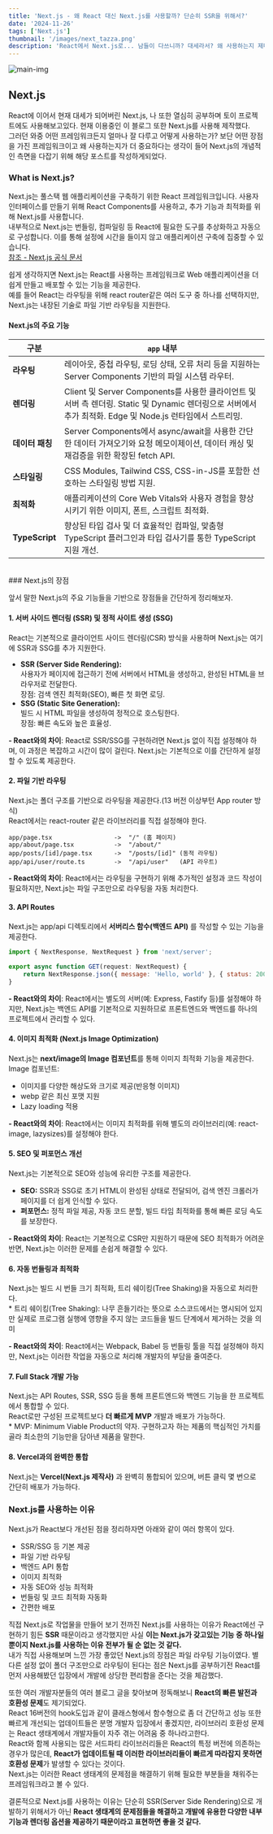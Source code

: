 ```yaml
---
title: 'Next.js - 왜 React 대신 Next.js를 사용할까? 단순히 SSR을 위해서?'
date: '2024-11-26'
tags: ['Next.js']
thumbnail: '/images/next_tazza.png'
description: 'React에서 Next.js로... 남들이 다쓰니까? 대세라서? 왜 사용하는지 제대로 알고 쓰자'
---
```


<img src="/images/next_tazza.png" alt="main-img" className="rounded-xl" />
<br />

## Next.js

React에 이어서 현재 대세가 되어버린 Next.js, 나 또한 열심히 공부하며 토이 프로젝트에도 사용해보고있다. 현재 이용중인 이 블로그 또한 Next.js를 사용해 제작했다.<br />
그러던 와중 어떤 프레임워크든지 얼마나 잘 다루고 어떻게 사용하는가? 보단 어떤 장점을 가진 프레임워크이고 왜 사용하는지가 더 중요하다는 생각이 들어 Next.js의 개념적인 측면을 다잡기 위해 해당 포스트를 작성하게되었다.
<br />

### What is Next.js?

<p className="text-info">Next.js는 풀스택 웹 애플리케이션을 구축하기 위한 React 프레임워크입니다. 사용자 인터페이스를 만들기 위해 React Components를 사용하고, 추가 기능과 최적화를 위해 Next.js를 사용합니다.<br />
내부적으로 Next.js는 번들링, 컴파일링 등 React에 필요한 도구를 추상화하고 자동으로 구성합니다. 이를 통해 설정에 시간을 들이지 않고 애플리케이션 구축에 집중할 수 있습니다.<br />
<a href="https://nextjs-ko.org/docs" target="_blank" rel="noopener noreferrer"><i className="ri-link"></i>참조 - Next.js 공식 문서</a></p>

쉽게 생각하지면 Next.js는 React를 사용하는 프레임워크로 Web 애플리케이션을 더 쉽게 만들고 배포할 수 있는 기능을 제공한다.<br />
예를 들어 React는 라우팅을 위해 react router같은 여러 도구 중 하나를 선택하지만, Next.js는 내장된 기술로 파일 기반 라우팅을 지원한다.
<br />
#### Next.js의 주요 기능

| **구분**        | **`app` 내부**                                                                                                                                        |
|------------------|-----------------------------------------------------------------------------------------------------------------------------------------------------|
| **라우팅**        | 레이아웃, 중첩 라우팅, 로딩 상태, 오류 처리 등을 지원하는 Server Components 기반의 파일 시스템 라우터.                                                   |
| **렌더링**        | Client 및 Server Components를 사용한 클라이언트 및 서버 측 렌더링. Static 및 Dynamic 렌더링으로 서버에서 추가 최적화. Edge 및 Node.js 런타임에서 스트리밍. |
| **데이터 패칭**    | Server Components에서 async/await을 사용한 간단한 데이터 가져오기와 요청 메모이제이션, 데이터 캐싱 및 재검증을 위한 확장된 fetch API.                     |
| **스타일링**      | CSS Modules, Tailwind CSS, CSS-in-JS를 포함한 선호하는 스타일링 방법 지원.                                                                             |
| **최적화**        | 애플리케이션의 Core Web Vitals와 사용자 경험을 향상시키기 위한 이미지, 폰트, 스크립트 최적화.                                                             |
| **TypeScript**   | 향상된 타입 검사 및 더 효율적인 컴파일, 맞춤형 TypeScript 플러그인과 타입 검사기를 통한 TypeScript 지원 개선.                                              |

<br />
### Next.js의 장점

앞서 말한 Next.js의 주요 기능들을 기반으로 장점들을 간단하게 정리해보자.
<br />
#### 1. 서버 사이드 렌더링 (SSR) 및 정적 사이트 생성 (SSG)
React는 기본적으로 클라이언트 사이드 렌더링(CSR) 방식을 사용하며 Next.js는 여기에 SSR과 SSG를 추가 지원한다.
- **SSR (Server Side Rendering):**<br />
사용자가 페이지에 접근하기 전에 서버에서 HTML을 생성하고, 완성된 HTML을 브라우저로 전달한다.<br />
장점: 검색 엔진 최적화(SEO), 빠른 첫 화면 로딩.
- **SSG (Static Site Generation):**<br />
빌드 시 HTML 파일을 생성하여 정적으로 호스팅한다.<br />
장점: 빠른 속도와 높은 효율성.

**- React와의 차이**: React로 SSR/SSG를 구현하려면 Next.js 없이 직접 설정해야 하며, 이 과정은 복잡하고 시간이 많이 걸린다. Next.js는 기본적으로 이를 간단하게 설정할 수 있도록 제공한다.
<br />
#### 2. 파일 기반 라우팅
Next.js는 폴더 구조를 기반으로 라우팅을 제공한다.(13 버전 이상부턴 App router 방식)<br />
React에서는 react-router 같은 라이브러리를 직접 설정해야 한다.
```plaintext
app/page.tsx                 ->  "/" (홈 페이지)
app/about/page.tsx           ->  "/about/"
app/posts/[id]/page.tsx      ->  "/posts/[id]" (동적 라우팅)
app/api/user/route.ts        ->  "/api/user"   (API 라우트)
```
**- React와의 차이**: React에서는 라우팅을 구현하기 위해 추가적인 설정과 코드 작성이 필요하지만, Next.js는 파일 구조만으로 라우팅을 자동 처리한다.
<br />
#### 3. API Routes
Next.js는 app/api 디렉토리에서 **서버리스 함수(백엔드 API)** 를 작성할 수 있는 기능을 제공한다.
```javascript
import { NextResponse, NextRequest } from 'next/server';

export async function GET(request: NextRequest) {
    return NextResponse.json({ message: 'Hello, world' }, { status: 200 });
}
```
**- React와의 차이**: React에서는 별도의 서버(예: Express, Fastify 등)를 설정해야 하지만, Next.js는 백엔드 API를 기본적으로 지원하므로 프론트엔드와 백엔드를 하나의 프로젝트에서 관리할 수 있다.
<br />
#### 4. 이미지 최적화 (Next.js Image Optimization)
Next.js는 **next/image의 Image 컴포넌트**를 통해 이미지 최적화 기능을 제공한다.<br />
Image 컴포넌트:
- 이미지를 다양한 해상도와 크기로 제공(반응형 이미지)
- webp 같은 최신 포맷 지원
- Lazy loading 적용

**- React와의 차이**: React에서는 이미지 최적화를 위해 별도의 라이브러리(예: react-image, lazysizes)를 설정해야 한다.
<br />
#### 5. SEO 및 퍼포먼스 개선
Next.js는 기본적으로 SEO와 성능에 유리한 구조를 제공한다.
- **SEO:** SSR과 SSG로 초기 HTML이 완성된 상태로 전달되어, 검색 엔진 크롤러가 페이지를 더 쉽게 인식할 수 있다.
- **퍼포먼스:** 정적 파일 제공, 자동 코드 분할, 빌드 타임 최적화를 통해 빠른 로딩 속도를 보장한다.

**- React와의 차이**: React는 기본적으로 CSR만 지원하기 때문에 SEO 최적화가 어려운 반면, Next.js는 이러한 문제를 손쉽게 해결할 수 있다.
<br />
#### 6. 자동 번들링과 최적화
Next.js는 빌드 시 번들 크기 최적화, 트리 쉐이킹(Tree Shaking)을 자동으로 처리한다.<br />
<span className="semi-info">* 트리 쉐이킹(Tree Shaking): 나무 흔들기라는 뜻으로 소스코드에서는 명시되어 있지만 실제로 프로그램 실행에 영향을 주지 않는 코드들을 빌드 단계에서 제거하는 것을 의미</span>

**- React와의 차이**: React에서는 Webpack, Babel 등 번들링 툴을 직접 설정해야 하지만, Next.js는 이러한 작업을 자동으로 처리해 개발자의 부담을 줄여준다.
<br />
#### 7. Full Stack 개발 가능
Next.js는 API Routes, SSR, SSG 등을 통해 프론트엔드와 백엔드 기능을 한 프로젝트에서 통합할 수 있다.<br />
React로만 구성된 프로젝트보다 **더 빠르게 MVP** 개발과 배포가 가능하다.<br />
<span className="semi-info">* MVP: Minimum Viable Product의 약자. 구현하고자 하는 제품의 핵심적인 가치를 골라 최소한의 기능만을 담아낸 제품을 말한다.</span>
<br />
#### 8. Vercel과의 완벽한 통합
Next.js는 **Vercel(Next.js 제작사)** 과 완벽히 통합되어 있으며, 버튼 클릭 몇 번으로 간단히 배포가 가능하다.
<br />

### Next.js를 사용하는 이유

Next.js가 React보다 개선된 점을 정리하자면 아래와 같이 여러 항목이 있다.
- SSR/SSG 등 기본 제공
- 파일 기반 라우팅
- 백엔드 API 통합
- 이미지 최적화
- 자동 SEO와 성능 최적화
- 번들링 및 코드 최적화 자동화
- 간편한 배포

직접 Next.js로 작업물을 만들어 보기 전까진 Next.js를 사용하는 이유가 React에선 구현하기 힘든 **SSR** 때문이라고 생각했지만 사실 **이는 Next.js가 갖고있는 기능 중 하나일 뿐이지 Next.js를 사용하는 이유 전부가 될 순 없는 것 같다.**<br />
내가 직접 사용해보며 느낀 가장 좋았던 Next.js의 장점은 파일 라우팅 기능이였다. 별 다른 설정 없이 폴더 구조만으로 라우팅이 된다는 점은 Next.js를 공부하기전 React를 먼저 사용해봤던 입장에서 개발에 상당한 편리함을 준다는 것을 체감했다.<br />

또한 여러 개발자분들의 여러 블로그 글을 찾아보며 정독해보니 **React의 빠른 발전과 호환성 문제**도 제기되었다.<br />
React 16버전의 hook도입과 같이 클래스형에서 함수형으로 좀 더 간단하고 성능 또한 빠르게 개선되는 업데이트들은 분명 개발자 입장에서 좋겠지만, 라이브러리 호환성 문제는 React 생태계에서 개발자들이 자주 겪는 어려움 중 하나라고한다.<br />
React와 함께 사용되는 많은 서드파티 라이브러리들은 React의 특정 버전에 의존하는 경우가 많은데, **React가 업데이트될 때 이러한 라이브러리들이 빠르게 따라잡지 못하면 호환성 문제**가 발생할 수 있다는 것이다.<br />
Next.js는 이러한 React 생태계의 문제점을 해결하기 위해 필요한 부분들을 채워주는 프레임워크라고 볼 수 있다.<br />

결론적으로 Next.js를 사용하는 이유는 단순히 SSR(Server Side Rendering)으로 개발하기 위해서가 아닌 **React 생태계의 문제점들을 해결하고 개발에 유용한 다양한 내부 기능과 렌더링 옵션을 제공하기 때문이라고 표현하면 좋을 것 같다.**

